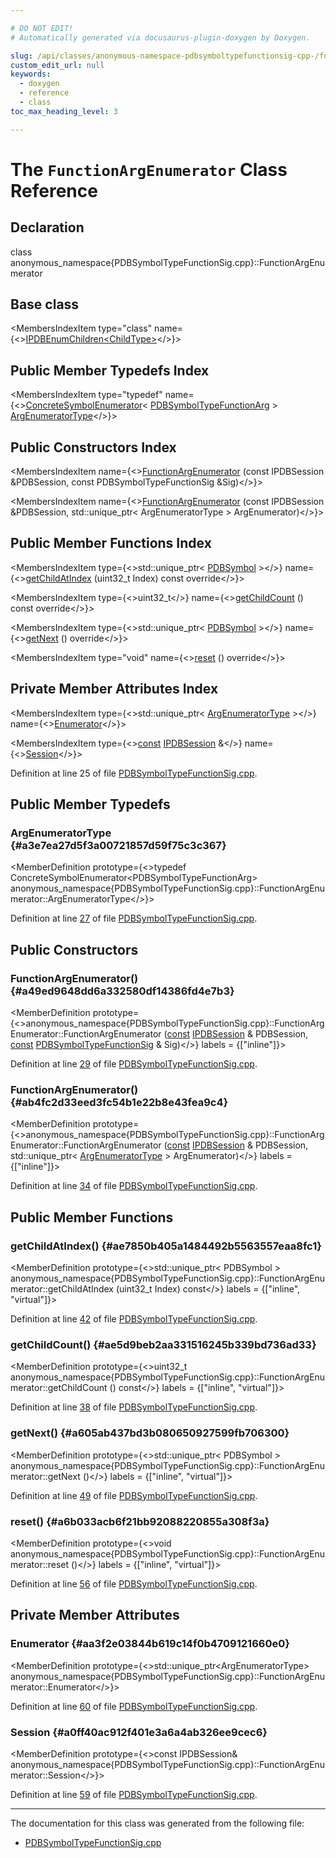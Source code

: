 ```yaml
---

# DO NOT EDIT!
# Automatically generated via docusaurus-plugin-doxygen by Doxygen.

slug: /api/classes/anonymous-namespace-pdbsymboltypefunctionsig-cpp-/functionargenumerator
custom_edit_url: null
keywords:
  - doxygen
  - reference
  - class
toc_max_heading_level: 3

---
```





# The `FunctionArgEnumerator` Class Reference

<DoxygenPage pluginConfig={pluginConfig}>



## Declaration

<CodeBlock>class anonymous_namespace{PDBSymbolTypeFunctionSig.cpp}::FunctionArgEnumerator</CodeBlock>

## Base class

<MembersIndex>

<MembersIndexItem
  type="class"
  name={<><a href="/docs/api/classes/llvm/pdb/ipdbenumchildren">IPDBEnumChildren&lt;ChildType&gt;</a></>}>
</MembersIndexItem>

</MembersIndex>

## Public Member Typedefs Index

<MembersIndex>

<MembersIndexItem
  type="typedef"
  name={<><a href="/docs/api/classes/llvm/pdb/concretesymbolenumerator">ConcreteSymbolEnumerator</a>&lt; <a href="/docs/api/classes/llvm/pdb/pdbsymboltypefunctionarg">PDBSymbolTypeFunctionArg</a> &gt; <a href="#a3e7ea27d5f3a00721857d59f75c3c367">ArgEnumeratorType</a></>}>
</MembersIndexItem>

</MembersIndex>

## Public Constructors Index

<MembersIndex>

<MembersIndexItem
  name={<><a href="#a49ed9648dd6a332580df14386fd4e7b3">FunctionArgEnumerator</a> (const IPDBSession &amp;PDBSession, const PDBSymbolTypeFunctionSig &amp;Sig)</>}>
</MembersIndexItem>

<MembersIndexItem
  name={<><a href="#ab4fc2d33eed3fc54b1e22b8e43fea9c4">FunctionArgEnumerator</a> (const IPDBSession &amp;PDBSession, std::unique&#95;ptr&lt; ArgEnumeratorType &gt; ArgEnumerator)</>}>
</MembersIndexItem>

</MembersIndex>

## Public Member Functions Index

<MembersIndex>

<MembersIndexItem
  type={<>std::unique&#95;ptr&lt; <a href="/docs/api/classes/llvm/pdb/pdbsymbol">PDBSymbol</a> &gt;</>}
  name={<><a href="#ae7850b405a1484492b5563557eaa8fc1">getChildAtIndex</a> (uint32&#95;t Index) const override</>}>
</MembersIndexItem>

<MembersIndexItem
  type={<>uint32&#95;t</>}
  name={<><a href="#ae5d9beb2aa331516245b339bd736ad33">getChildCount</a> () const override</>}>
</MembersIndexItem>

<MembersIndexItem
  type={<>std::unique&#95;ptr&lt; <a href="/docs/api/classes/llvm/pdb/pdbsymbol">PDBSymbol</a> &gt;</>}
  name={<><a href="#a605ab437bd3b080650927599fb706300">getNext</a> () override</>}>
</MembersIndexItem>

<MembersIndexItem
  type="void"
  name={<><a href="#a6b033acb6f21bb92088220855a308f3a">reset</a> () override</>}>
</MembersIndexItem>

</MembersIndex>

## Private Member Attributes Index

<MembersIndex>

<MembersIndexItem
  type={<>std::unique&#95;ptr&lt; <a href="#a3e7ea27d5f3a00721857d59f75c3c367">ArgEnumeratorType</a> &gt;</>}
  name={<><a href="#aa3f2e03844b619c14f0b4709121660e0">Enumerator</a></>}>
</MembersIndexItem>

<MembersIndexItem
  type={<><a href="/docs/api/files/lib/lib/target/lib/target/aarch64/aarch64promoteconstant-cpp/#a90f8350fecae261c25be85d38b451bff">const</a> <a href="/docs/api/classes/llvm/pdb/ipdbsession">IPDBSession</a> &amp;</>}
  name={<><a href="#a0ff40ac912f401e3a6a4ab326ee9cec6">Session</a></>}>
</MembersIndexItem>

</MembersIndex>


Definition at line 25 of file <a href="/docs/api/files/lib/lib/debuginfo/lib/debuginfo/pdb/pdbsymboltypefunctionsig-cpp">PDBSymbolTypeFunctionSig.cpp</a>.

<SectionDefinition>

## Public Member Typedefs

### ArgEnumeratorType {#a3e7ea27d5f3a00721857d59f75c3c367}

<MemberDefinition
  prototype={<>typedef ConcreteSymbolEnumerator&lt;PDBSymbolTypeFunctionArg&gt; anonymous&#95;namespace&#123;PDBSymbolTypeFunctionSig.cpp&#125;::FunctionArgEnumerator::ArgEnumeratorType</>}>

Definition at line <a href="/docs/api/files/lib/lib/debuginfo/lib/debuginfo/pdb/pdbsymboltypefunctionsig-cpp/#l00027">27</a> of file <a href="/docs/api/files/lib/lib/debuginfo/lib/debuginfo/pdb/pdbsymboltypefunctionsig-cpp">PDBSymbolTypeFunctionSig.cpp</a>.
</MemberDefinition>

</SectionDefinition>

<SectionDefinition>

## Public Constructors

### FunctionArgEnumerator() {#a49ed9648dd6a332580df14386fd4e7b3}

<MemberDefinition
  prototype={<>anonymous&#95;namespace&#123;PDBSymbolTypeFunctionSig.cpp&#125;::FunctionArgEnumerator::FunctionArgEnumerator (<a href="/docs/api/files/lib/lib/target/lib/target/aarch64/aarch64promoteconstant-cpp/#a90f8350fecae261c25be85d38b451bff">const</a> <a href="/docs/api/classes/llvm/pdb/ipdbsession">IPDBSession</a> &amp; PDBSession, <a href="/docs/api/files/lib/lib/target/lib/target/aarch64/aarch64promoteconstant-cpp/#a90f8350fecae261c25be85d38b451bff">const</a> <a href="/docs/api/classes/llvm/pdb/pdbsymboltypefunctionsig">PDBSymbolTypeFunctionSig</a> &amp; Sig)</>}
  labels = {["inline"]}>

Definition at line <a href="/docs/api/files/lib/lib/debuginfo/lib/debuginfo/pdb/pdbsymboltypefunctionsig-cpp/#l00029">29</a> of file <a href="/docs/api/files/lib/lib/debuginfo/lib/debuginfo/pdb/pdbsymboltypefunctionsig-cpp">PDBSymbolTypeFunctionSig.cpp</a>.
</MemberDefinition>

### FunctionArgEnumerator() {#ab4fc2d33eed3fc54b1e22b8e43fea9c4}

<MemberDefinition
  prototype={<>anonymous&#95;namespace&#123;PDBSymbolTypeFunctionSig.cpp&#125;::FunctionArgEnumerator::FunctionArgEnumerator (<a href="/docs/api/files/lib/lib/target/lib/target/aarch64/aarch64promoteconstant-cpp/#a90f8350fecae261c25be85d38b451bff">const</a> <a href="/docs/api/classes/llvm/pdb/ipdbsession">IPDBSession</a> &amp; PDBSession, std::unique&#95;ptr&lt; <a href="#a3e7ea27d5f3a00721857d59f75c3c367">ArgEnumeratorType</a> &gt; ArgEnumerator)</>}
  labels = {["inline"]}>

Definition at line <a href="/docs/api/files/lib/lib/debuginfo/lib/debuginfo/pdb/pdbsymboltypefunctionsig-cpp/#l00034">34</a> of file <a href="/docs/api/files/lib/lib/debuginfo/lib/debuginfo/pdb/pdbsymboltypefunctionsig-cpp">PDBSymbolTypeFunctionSig.cpp</a>.
</MemberDefinition>

</SectionDefinition>

<SectionDefinition>

## Public Member Functions

### getChildAtIndex() {#ae7850b405a1484492b5563557eaa8fc1}

<MemberDefinition
  prototype={<>std::unique&#95;ptr&lt; PDBSymbol &gt; anonymous&#95;namespace&#123;PDBSymbolTypeFunctionSig.cpp&#125;::FunctionArgEnumerator::getChildAtIndex (uint32&#95;t Index) const</>}
  labels = {["inline", "virtual"]}>

Definition at line <a href="/docs/api/files/lib/lib/debuginfo/lib/debuginfo/pdb/pdbsymboltypefunctionsig-cpp/#l00042">42</a> of file <a href="/docs/api/files/lib/lib/debuginfo/lib/debuginfo/pdb/pdbsymboltypefunctionsig-cpp">PDBSymbolTypeFunctionSig.cpp</a>.
</MemberDefinition>

### getChildCount() {#ae5d9beb2aa331516245b339bd736ad33}

<MemberDefinition
  prototype={<>uint32&#95;t anonymous&#95;namespace&#123;PDBSymbolTypeFunctionSig.cpp&#125;::FunctionArgEnumerator::getChildCount () const</>}
  labels = {["inline", "virtual"]}>

Definition at line <a href="/docs/api/files/lib/lib/debuginfo/lib/debuginfo/pdb/pdbsymboltypefunctionsig-cpp/#l00038">38</a> of file <a href="/docs/api/files/lib/lib/debuginfo/lib/debuginfo/pdb/pdbsymboltypefunctionsig-cpp">PDBSymbolTypeFunctionSig.cpp</a>.
</MemberDefinition>

### getNext() {#a605ab437bd3b080650927599fb706300}

<MemberDefinition
  prototype={<>std::unique&#95;ptr&lt; PDBSymbol &gt; anonymous&#95;namespace&#123;PDBSymbolTypeFunctionSig.cpp&#125;::FunctionArgEnumerator::getNext ()</>}
  labels = {["inline", "virtual"]}>

Definition at line <a href="/docs/api/files/lib/lib/debuginfo/lib/debuginfo/pdb/pdbsymboltypefunctionsig-cpp/#l00049">49</a> of file <a href="/docs/api/files/lib/lib/debuginfo/lib/debuginfo/pdb/pdbsymboltypefunctionsig-cpp">PDBSymbolTypeFunctionSig.cpp</a>.
</MemberDefinition>

### reset() {#a6b033acb6f21bb92088220855a308f3a}

<MemberDefinition
  prototype={<>void anonymous&#95;namespace&#123;PDBSymbolTypeFunctionSig.cpp&#125;::FunctionArgEnumerator::reset ()</>}
  labels = {["inline", "virtual"]}>

Definition at line <a href="/docs/api/files/lib/lib/debuginfo/lib/debuginfo/pdb/pdbsymboltypefunctionsig-cpp/#l00056">56</a> of file <a href="/docs/api/files/lib/lib/debuginfo/lib/debuginfo/pdb/pdbsymboltypefunctionsig-cpp">PDBSymbolTypeFunctionSig.cpp</a>.
</MemberDefinition>

</SectionDefinition>

<SectionDefinition>

## Private Member Attributes

### Enumerator {#aa3f2e03844b619c14f0b4709121660e0}

<MemberDefinition
  prototype={<>std::unique&#95;ptr&lt;ArgEnumeratorType&gt; anonymous&#95;namespace&#123;PDBSymbolTypeFunctionSig.cpp&#125;::FunctionArgEnumerator::Enumerator</>}>

Definition at line <a href="/docs/api/files/lib/lib/debuginfo/lib/debuginfo/pdb/pdbsymboltypefunctionsig-cpp/#l00060">60</a> of file <a href="/docs/api/files/lib/lib/debuginfo/lib/debuginfo/pdb/pdbsymboltypefunctionsig-cpp">PDBSymbolTypeFunctionSig.cpp</a>.
</MemberDefinition>

### Session {#a0ff40ac912f401e3a6a4ab326ee9cec6}

<MemberDefinition
  prototype={<>const IPDBSession&amp; anonymous&#95;namespace&#123;PDBSymbolTypeFunctionSig.cpp&#125;::FunctionArgEnumerator::Session</>}>

Definition at line <a href="/docs/api/files/lib/lib/debuginfo/lib/debuginfo/pdb/pdbsymboltypefunctionsig-cpp/#l00059">59</a> of file <a href="/docs/api/files/lib/lib/debuginfo/lib/debuginfo/pdb/pdbsymboltypefunctionsig-cpp">PDBSymbolTypeFunctionSig.cpp</a>.
</MemberDefinition>

</SectionDefinition>

<hr/>

The documentation for this class was generated from the following file:

<ul>
<li><a href="/docs/api/files/lib/lib/debuginfo/lib/debuginfo/pdb/pdbsymboltypefunctionsig-cpp">PDBSymbolTypeFunctionSig.cpp</a></li>
</ul>

</DoxygenPage>
